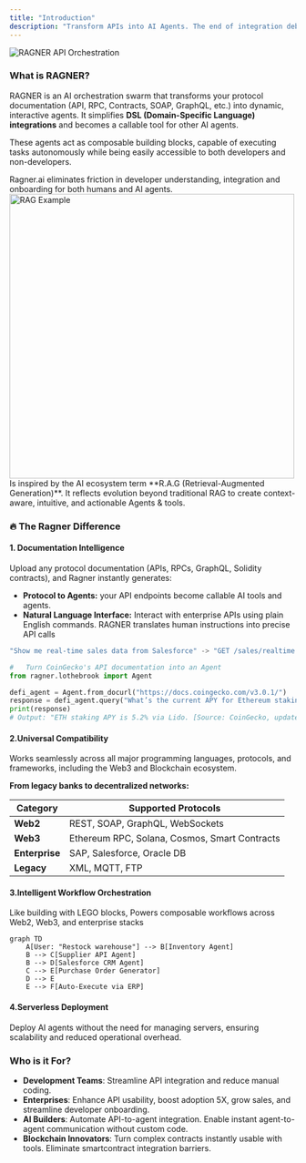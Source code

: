 ```yaml
---
title: "Introduction"
description: "Transform APIs into AI Agents. The end of integration debt starts here."
---
```


<img
  src="/images/api.png"
  alt="RAGNER API Orchestration"
  className="rounded-lg"
/>

### What is RAGNER?

RAGNER is an AI orchestration swarm that transforms your protocol documentation (API, RPC, Contracts, SOAP, GraphQL, etc.) into dynamic, interactive agents. It simplifies **DSL (Domain-Specific Language) integrations** and becomes a callable tool for other AI agents.

These agents act as composable building blocks, capable of executing tasks autonomously while being easily accessible to both developers and non-developers.

<Tip>
  Ragner.ai eliminates friction in developer understanding, integration and
  onboarding for both humans and AI agents.
</Tip>

<Frame caption="Diagram of NVIDIA's RAG Pipeline">
  <img
    src="/images/rag.png"
    alt="RAG Example"
    className="rounded-lg"
    width="500"
    height="500"
  />
</Frame>

<Card title="The name R.A.G:NER">
  Is inspired by the AI ecosystem term **R.A.G (Retrieval-Augmented
  Generation)**. It reflects evolution beyond traditional RAG to create
  context-aware, intuitive, and actionable Agents & tools.
</Card>

### 🔥 The Ragner Difference

#### 1. Documentation Intelligence

Upload any protocol documentation (APIs, RPCs, GraphQL, Solidity contracts), and Ragner instantly generates:

- **Protocol to Agents:** your API endpoints become callable AI tools and agents.
- **Natural Language Interface:** Interact with enterprise APIs using plain English commands. RAGNER translates human instructions into precise API calls

<CodeGroup>

```javascript Execution Example
"Show me real-time sales data from Salesforce" -> "GET /sales/realtime
```

```python SDK Integration Example:
#   Turn CoinGecko's API documentation into an Agent
from ragner.lothebrook import Agent

defi_agent = Agent.from_docurl("https://docs.coingecko.com/v3.0.1/")
response = defi_agent.query("What’s the current APY for Ethereum staking?")
print(response)
# Output: "ETH staking APY is 5.2% via Lido. [Source: CoinGecko, updated 3s ago]"
```

</CodeGroup>

#### 2.Universal Compatibility

Works seamlessly across all major programming languages, protocols, and frameworks, including the Web3 and Blockchain ecosystem.

**From legacy banks to decentralized networks:**

| **Category**   | **Supported Protocols**                       |
| -------------- | --------------------------------------------- |
| **Web2**       | REST, SOAP, GraphQL, WebSockets               |
| **Web3**       | Ethereum RPC, Solana, Cosmos, Smart Contracts |
| **Enterprise** | SAP, Salesforce, Oracle DB                    |
| **Legacy**     | XML, MQTT, FTP                                |

#### 3.Intelligent Workflow Orchestration

Like building with LEGO blocks, Powers composable workflows across Web2, Web3, and enterprise stacks

```mermaid
graph TD
    A[User: "Restock warehouse"] --> B[Inventory Agent]
    B --> C[Supplier API Agent]
    B --> D[Salesforce CRM Agent]
    C --> E[Purchase Order Generator]
    D --> E
    E --> F[Auto-Execute via ERP]
```

#### 4.Serverless Deployment

Deploy AI agents without the need for managing servers, ensuring scalability and reduced operational overhead.

### **Who is it For?**

- **Development Teams**: Streamline API integration and reduce manual coding.
- **Enterprises**: Enhance API usability, boost adoption 5X, grow sales, and streamline developer onboarding.
- **AI Builders**: Automate API-to-agent integration. Enable instant agent-to-agent communication without custom code.
- **Blockchain Innovators**: Turn complex contracts instantly usable with tools. Eliminate smartcontract integration barriers.

